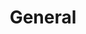 ---
title: "General"
description: "Integrate with an accounting platform to automatically pull actuals into your model."
---